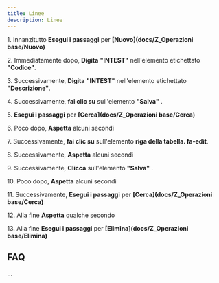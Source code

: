 ```yaml
---
title: Linee
description: Linee
---
```

1\. Innanzitutto **Esegui i passaggi** per **[Nuovo](docs/Z_Operazioni base/Nuovo)**  
  
2\. Immediatamente dopo, **Digita** **"INTEST"** nell'elemento etichettato **"Codice"**.  
  
3\. Successivamente, **Digita** **"INTEST"** nell'elemento etichettato **"Descrizione"**.  
  
4\. Successivamente, **fai clic su** sull'elemento **"Salva"** .  
  
5\. **Esegui i passaggi** per **[Cerca](docs/Z_Operazioni base/Cerca)**  
  
6\. Poco dopo, **Aspetta** alcuni secondi  
  
7\. Successivamente, **fai clic su** sull'elemento **riga della tabella. fa-edit**.  
  
8\. Successivamente, **Aspetta** alcuni secondi  
  
9\. Successivamente, **Clicca** sull'elemento **"Salva"** .  
  
10\. Poco dopo, **Aspetta** alcuni secondi  
  
11\. Successivamente, **Esegui i passaggi** per **[Cerca](docs/Z_Operazioni base/Cerca)**  
  
12\. Alla fine **Aspetta** qualche secondo  
  
13\. Alla fine **Esegui i passaggi** per **[Elimina](docs/Z_Operazioni base/Elimina)**  

FAQ
---

...